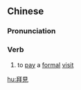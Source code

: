 {{also|拜见}}
==Chinese==
{{zh-forms|s=拜见}}

===Pronunciation===
{{zh-pron
|m=bàijiàn
|c=baai3 gin3
|mn=pài-kiàn
|cat=v
}}

===Verb===
{{zh-verb}}

# {{lb|zh|literary}} to [[pay]] a [[formal]] [[visit]]

[[hu:拜見]]